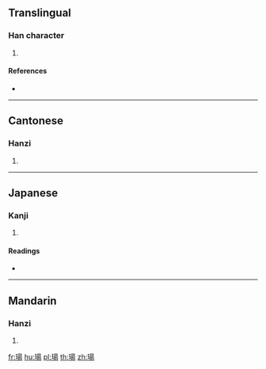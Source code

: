 {{character info/new}}
{{also|玚}}
==Translingual==

===Han character===
{{Han char|rn=96|rad=玉|as=09|sn=13|four=16127|canj=MGAMH|ids=⿰𤣩昜}}

# {{defn|Han|sort=玉09}}

====References====
* {{Han ref|kx=0737.120|dkj=21114|dj=1148.150|hdz=21126.040|uh=7452|ud=29778|bh=DEB4|bd=57012}}

----

==Cantonese==

===Hanzi===
{{yue-hanzi|jyut=|y=dong6|sim=玚}}

# {{defn|lang=yue|sort=玉09}}

----

==Japanese==

===Kanji===
{{ja-kanji|grade=|rs=玉09}}

# {{defn|lang=ja|sort=玉09}}

====Readings====
* {{ja-readings|on=[[ちょう]] (chō), [[とう]] (tō), [[じょう]] (jō)|kun=|nanori=}}

----

==Mandarin==

===Hanzi===
{{cmn-hanzi|sim=玚|pin=[[yáng]] ([[yang2]])|wg=yang<sup>2</sup>}}

# {{defn|lang=cmn|sort=玉09}}

[[fr:瑒]]
[[hu:瑒]]
[[pl:瑒]]
[[th:瑒]]
[[zh:瑒]]